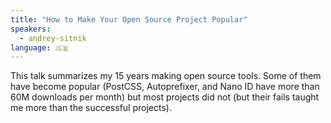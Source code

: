 ```yaml
---
title: "How to Make Your Open Source Project Popular"
speakers:
  - andrey-sitnik
language: 🇬🇧
---
```


This talk summarizes my 15 years making open source tools. Some of them have become popular (PostCSS, Autoprefixer, and Nano ID have more than 60M downloads per month) but most projects did not (but their fails taught me more than the successful projects).
